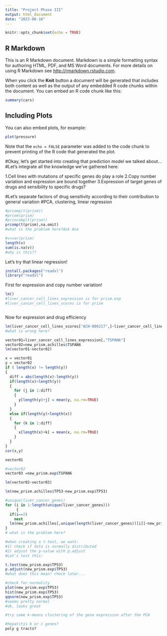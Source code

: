 ```yaml
---
title: "Project Phase III"
output: html_document
date: "2023-06-16"
---
```


```r
knitr::opts_chunk$set(echo = TRUE)
```

## R Markdown

This is an R Markdown document. Markdown is a simple formatting syntax for authoring HTML, PDF, and MS Word documents. For more details on using R Markdown see <http://rmarkdown.rstudio.com>.

When you click the **Knit** button a document will be generated that includes both content as well as the output of any embedded R code chunks within the document. You can embed an R code chunk like this:

```r
summary(cars)
```

## Including Plots

You can also embed plots, for example:

```r
plot(pressure)
```

Note that the `echo = FALSE` parameter was added to the code chunk to prevent printing of the R code that generated the plot.


#Okay, let's get started into creating that prediction model we talked about...
#Let's integrate all the knowledge we've gathered here:

1.Cell lines with mutations of specific genes do play a role
2.Copy number variation and expression are bound together
3.Expression of target genes of drugs and sensibility to specific drugs?

#Let's separate factors of drug sensitivity according to their contribution to general variation
#PCA, clustering, linear regression

```r
#prcomp(t(prism))
#prcom(prism)
#princomp(t(prism))
prcomp(t(prism),na.omit)
#what is the problem here?Ask Ana
```
```r
#v=var(prism)
length(v)
sum(is.na(v))
#why is this??
```
Let's try that linear regression!

```r
install.packages("readxl")
library("readxl")
```


First for expression and copy number variation!
```r
lm()
#liver_cancer_cell_lines_expression is for prism.exp
#liver_cancer_cell_lines_scores is for prism
```

```r

```


Now for expression and drug efficiency

```r
lm(liver_cancer_cell_lines_scores["ACH-000217",]~liver_cancer_cell_lines_expression["ACH-000217",], data=c(liver_cancer_cell_lines_scores, liver_cancer_cell_lines_expression))
#what is wrong here?
```
```r
vector01=liver_cancer_cell_lines_expression[,"TSPAN6"]
vector02=new_prism.achilles$TSPAN6
lm(vector01~vector02)
```
```r
x = vector01
y = vector02
if ( length(x) != length(y))
{
  diff = abs(length(x)-length(y))
  if(length(x)>length(y))
  {
    for (j in 1:diff)
    {
      y[length(y)+j] = mean(y, na.rm=TRUE)
    }
  }
  else if(length(y)>length(x))
  {
    for (k in 1:diff)
    {
      x[length(x)+k] = mean(x, na.rm=TRUE)
    }
  }
}
cor(x,y)
```
```r
vector01
```
```r
#vector02
vector03 =new_prism.exp$TSPAN6
```
```r
lm(vector02~vector03)
```
```r
lm(new_prism.achilles$TP53~new_prism.exp$TP53)
```
```r
#unique(liver_cancer_genes)
for (i in 1:length(unique(liver_cancer_genes)))
     {
  if(i==2)
    next
  lm(new_prism.achilles[,unique(length(liver_cancer_genes))[i]]~new_prism.exp[,unique(length(liver_cancer_genes))[i]])
}
# what is the problem here?
```

```r
#when creating a t-test, we want:
#1) check if data is normally distributed
#2) adjust the p-value with p.adjust
#Let's test this:

t.test(new_prism.exp$TP53)
p.adjust(new_prism.exp$TP53)
#what does this mean? check later...
```
```r
#check for normality
plot(new_prism.exp$TP53)
hist(new_prism.exp$TP53)
qqnorm(new_prism.exp$TP53)
#seems pretty normal
#ok, looks great
```
```r
#try some k-means clustering of the gene expression after the PCA
```
```r
#hepatitis b or c genes?
poly g tracts?
```

